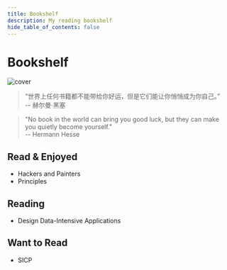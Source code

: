 ```yaml
---
title: Bookshelf
description: My reading bookshelf
hide_table_of_contents: false
---
```


# Bookshelf

![cover](assets/b_quote.jpg)

> “世界上任何书籍都不能带给你好运，但是它们能让你悄悄成为你自己。”<br/> -- 赫尔曼·黑塞

> "No book in the world can bring you good luck, but they can make you quietly become yourself."<br/> -- Hermann Hesse

## Read & Enjoyed

- Hackers and Painters
- Principles

## Reading

- Design Data-Intensive Applications

## Want to Read

- SICP
